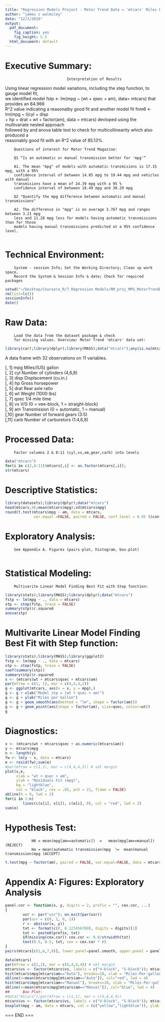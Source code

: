 ```yaml
---
title: "Regression Models Project - Motor Trend Data = 'mtcars' Miles Per Gallon Analysis"
author: "james c walmsley"
date: "12/1/2016"
output:
  pdf_document:
    fig_caption: yes
    fig_height: 5.5
  html_document: default
---
```

# Executive Summary:                      
                                Interpretation of Results        
Using linear regression model variations, including the step function, to gauge model fit,  
we identified model fstp <- lm(mpg ~ (wt + qsec + am), data= mtcars) that provides an 84.966  
R^2 value indicating a reasonalby good fit and another model fit fnm6 <- lm(mpg ~ I(cyl + disp  
+ hp + drat + wt + factor(am), data = mtcars) devloped using the multivariate nested approach  
followed by and anova table test to check for multicollinearity which also produced a  
reasonably good fit with an R^2 value of 85.13%. 
        
        Questions of interest for Motor Trend Magazine:
                
        Q1 “Is an automatic or manual transmission better for 'mpg'”  
                
        A1. The mean "mpg" of models with automatic transmisions is 17.15 mpg, with a 95%  
        confidence interval of between 14.85 mpg to 19.44 mpg and vehicles with manual  
        transmisions have a mean of 24.39 mpg with a 95 %  
        confidence interval of between 18.49 mpg and 30.29 mpg 
                                
        Q2 "Quantify the mpg difference between automatic and manual transmissions"
                                 
        A2. The difference in "mpg" is on average 3.767 mpg and ranges between 3.21 mpg  
        less and 11.28 mpg less for models having automatic transmissions than for those  
        models having manual transmissions predicted at a 95% confidence level. 
                                
# Technical Environment:                  
        System - session Info; Set the Working Directory; Clean up work space,  
        Record the System & Session Info & date; Check for required packages
```r
setwd("~/Desktop/Coursera_R/7_Regression Models/RM_proj_MPG_MotorTrendData")
rm(list=ls())
sessionInfo()
date()
```

# Raw Data:                               
        Load the data from the dataset package & check  
        for missing values. Overview: Motor Trend 'mtcars' data set:
```r
library(car);library(dplyr);library(MASS);data("mtcars");any(is.na(mtcars))
```
A data frame with 32 observations on 11 variables.

[, 1]	mpg	Miles/(US) gallon  
[, 2]	cyl	Number of cylinders (4,6,8)  
[, 3]	disp	Displacement (cu.in.)  
[, 4]	hp	Gross horsepower  
[, 5]	drat	Rear axle ratio  
[, 6]	wt	Weight (1000 lbs)  
[, 7]	qsec	1/4 mile time  
[, 8]	vs	V/S (0 = vee-block, 1 = straight-block)  
[, 9]	am	Transmission (0 = automatic, 1 = manual)  
[,10]	gear	Number of forward gears (3:5)  
[,11]	carb	Number of carburetors (1:4,6,8)  
  
# Processed Data:                         
        Factor columns 2 & 8:11 (cyl,vs,am,gear,carb) into levels
```r
data("mtcars")
for(i in c(2,8:11))mtcars[,i] <- as.factor(mtcars[,i]);
str(mtcars)
```

# Descriptive Statistics:                 

```r
library(datasets);library(dplyr);data("mtcars")
head(mtcars,4);mean(mtcars$mpg);sd(mtcars$mpg)
round(t.test(mtcars$mpg ~ am, data = mtcars,
             var.equal =FALSE, paired = FALSE, conf.level = 0.95 )$conf.int,3)
```

# Exploratory Analysis:                   
        See Appendix A. Figures (pairs-plot, histogram, box-plot)
        
# Statistical Modeling:                   
        Multivarite Linear Model Finding Best Fit with Step function:
```r
library(stats);library(MASS);library(dplyr);data("mtcars")
fstp <- lm(mpg ~ ., data = mtcars)
stp <- step(fstp, trace = FALSE)
summary(stp)$r.squared
anova(stp)
```

# Multivarite Linear Model Finding Best Fit with Step function:
```r
library(stats);library(MASS);library(ggplot2)
fstp <- lm(mpg ~ ., data = mtcars)
stp <- step(fstp, trace = FALSE)
coef(summary(stp))
summary(stp)$r.squared
x <- (mtcars$wt + mtcars$qsec + mtcars$am)
par(mfrow = c(1, 1), mar = c(4,4,4,2))
g <- ggplot(mtcars, aes(x = x, y = mpg),)
g <- g + xlab("Model stp = (wt + qsec + am)")
g <- g + ylab("Miles per Gallon")
g <- g + geom_smooth(aes(method = "lm", shape = factor(am)))
g <- g + geom_point(aes(shape = factor(am), size=qsec, colour=wt))
g
```

# Diagnostics:                             
```r
x <- (mtcars$wt + mtcars$qsec + as.numeric(mtcars$am))
y <- mtcars$mpg
n <- length(y)
fw <- lm(y ~ x, data = mtcars)
e <- resid(fw);sum(e)
#par(mfrow = c(1,1), mar = c(4,4,4,3)) # set margin
plot(x,e,
     xlab = "wt + qsec + am",
     ylab = "Residuals Fit (mpg)",
     bg = "lightblue",
     col = "black", cex = .85, pch = 21, frame = FALSE)
abline(h = 0, lwd = 2)
for(i in 1:n)
        lines(c(x[i], x[i]), c(e[i], 0), col = "red", lwd = 2)
sum(e)
```
        
# Hypothesis Test:                        
                H0 = mean(mpg[am==automatic])  =   mean(mpg[am==manual]) (REJECT)
                Ha = mean(automatic transmission)mpg  !=  mean(manual transmission)mpg (ACCEPT)
```r
t.test(mpg ~ factor(am), paired = FALSE, var.equal=FALSE, data = mtcars)
```


# Appendix A: Figures: Exploratory Analysis

```r

panel.cor <- function(x, y, digits = 2, prefix = "", cex.cor, ...)
{
        usr <- par("usr"); on.exit(par(usr))
        par(usr = c(0, 1, 0, 1))
        r <- abs(cor(x, y))
        txt <- format(c(r, 0.123456789), digits = digits)[1]
        txt <- paste0(prefix, txt)
        if(missing(cex.cor)) cex.cor <- 0.8/strwidth(txt)
        text(0.5, 0.5, txt, cex = cex.cor * r)
}
pairs(mtcars[c(1,6,7,9)], lower.panel=panel.smooth, upper.panel = panel.cor, cex=.85, pch=20, col="lightblue", cex.labels=2, font.lables =2, main = "MPG mtcars data")
```

```r
data(mtcars)
par(mfrow = c(2,2), mar = c(4,4,4,4)) # set margin
mtcars$vs <- factor(mtcars$vs, labels = c("V-block", "S-block")); mtcars$am <- factor(mtcars$am, labels = c("Auto", "Manual")); mtcars$gear <- factor(mtcars$gear); mtcars$carb <- factor(mtcars$carb)
hist(mtcars$mpg[mtcars$am=="Auto"], breaks=10, xlab = "Miles-Per-gallon", ylab = "Frequency", main = "Automatic Transmission", col = "yellow", xlim = range(5:40))
abline(v=mean(mtcars$mpg[mtcars$am=="Auto"]), col="red", lwd = 4)
hist(mtcars$mpg[mtcars$am=="Manual"], breaks=10, xlab = "Miles-Per-gallon", ylab = "Frequency", main = "Manual Transmission", col="lightblue", xlim = range(5:40))
abline(v=mean(mtcars$mpg[mtcars$am=="Manual"]), col="blue", lwd = 4)
##      Box Plot:
#data("mtcars");par(mfrow = c(1,1), mar = c(4,4,4,4))
mtcars$vs <- factor(mtcars$vs, labels = c("V-block", "S-block")); mtcars$am <- factor(mtcars$am, labels = c("Auto", "Manual")); mtcars$gear <- factor(mtcars$gear); mtcars$carb <- factor(mtcars$carb)
boxplot(mpg ~ am, data = mtcars, col = (c("yellow","lightblue")), ylab = "Miles-Per-Gallon", xlab = "Transmission", main =  "MPG vs Transmission Type")
```
===
        END
===














